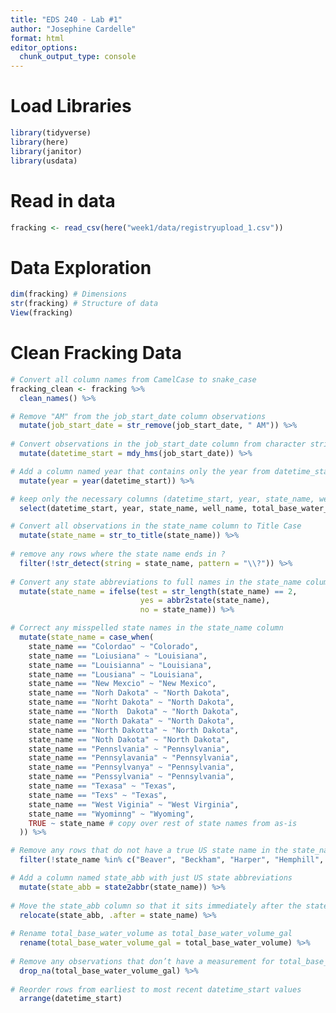 ```yaml
---
title: "EDS 240 - Lab #1"
author: "Josephine Cardelle"
format: html
editor_options: 
  chunk_output_type: console
---
```


# Load Libraries
```r
library(tidyverse)
library(here)
library(janitor)
library(usdata)
```

# Read in data
```r
fracking <- read_csv(here("week1/data/registryupload_1.csv"))
```


# Data Exploration
```r
dim(fracking) # Dimensions
str(fracking) # Structure of data
View(fracking)

```

# Clean Fracking Data
```r
# Convert all column names from CamelCase to snake_case
fracking_clean <- fracking %>% 
  clean_names() %>% 

# Remove "AM" from the job_start_date column observations
  mutate(job_start_date = str_remove(job_start_date, " AM")) %>% 
  
# Convert observations in the job_start_date column from character strings to datetime objects and save them to a new column named datetime_start  
  mutate(datetime_start = mdy_hms(job_start_date)) %>% 

# Add a column named year that contains only the year from datetime_start  
  mutate(year = year(datetime_start)) %>% 

# keep only the necessary columns (datetime_start, year, state_name, well_name, total_base_water_volume)
  select(datetime_start, year, state_name, well_name, total_base_water_volume) %>% 

# Convert all observations in the state_name column to Title Case
  mutate(state_name = str_to_title(state_name)) %>% 
  
# remove any rows where the state name ends in ?    
  filter(!str_detect(string = state_name, pattern = "\\?")) %>% 
  
# Convert any state abbreviations to full names in the state_name column
  mutate(state_name = ifelse(test = str_length(state_name) == 2,
                             yes = abbr2state(state_name),
                             no = state_name)) %>% 

# Correct any misspelled state names in the state_name column    
  mutate(state_name = case_when(
    state_name == "Colordao" ~ "Colorado",
    state_name == "Loiusiana" ~ "Louisiana",
    state_name == "Louisianna" ~ "Louisiana",
    state_name == "Lousiana" ~ "Louisiana",
    state_name == "New Mexcio" ~ "New Mexico",
    state_name == "Norh Dakota" ~ "North Dakota",
    state_name == "Norht Dakota" ~ "North Dakota",
    state_name == "North  Dakota" ~ "North Dakota",
    state_name == "North Dakata" ~ "North Dakota",
    state_name == "North Dakotta" ~ "North Dakota",
    state_name == "Noth Dakota" ~ "North Dakota",
    state_name == "Pennslvania" ~ "Pennsylvania",
    state_name == "Pennsylavania" ~ "Pennsylvania",
    state_name == "Pennsylvanya" ~ "Pennsylvania",
    state_name == "Penssylvania" ~ "Pennsylvania",
    state_name == "Texasa" ~ "Texas",
    state_name == "Texs" ~ "Texas", 
    state_name == "West Viginia" ~ "West Virginia",
    state_name == "Wyominng" ~ "Wyoming", 
    TRUE ~ state_name # copy over rest of state names from as-is
  )) %>% 

# Remove any rows that do not have a true US state name in the state_name column
  filter(!state_name %in% c("Beaver", "Beckham", "Harper", "Hemphill", "Midland", "Red River", "Roosevelt", "Rusk", "State", "Ward")) %>% 

# Add a column named state_abb with just US state abbreviations
  mutate(state_abb = state2abbr(state_name)) %>% 
  
# Move the state_abb column so that it sits immediately after the state_name column 
  relocate(state_abb, .after = state_name) %>% 
  
# Rename total_base_water_volume as total_base_water_volume_gal
  rename(total_base_water_volume_gal = total_base_water_volume) %>% 
  
# Remove any observations that don’t have a measurement for total_base_water_volume_gal
  drop_na(total_base_water_volume_gal) %>% 
  
# Reorder rows from earliest to most recent datetime_start values
  arrange(datetime_start)




```

